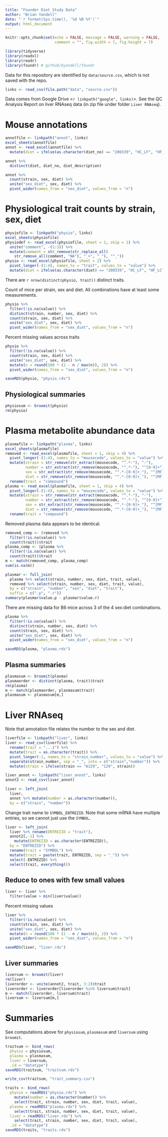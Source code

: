 ```yaml
---
title: "Founder Diet Study Data"
author: "Brian Yandell"
date: "`r format(Sys.time(), '%d %B %Y')`"
output: html_document
---
```


```r
knitr::opts_chunk$set(echo = FALSE, message = FALSE, warning = FALSE,
                      comment = "", fig.width = 7, fig.height = 7)
```
 
```r
library(tidyverse)
library(readxl)
library(readr)
library(foundr) # github/byandell/foundr
```

Data for this repository are identified by `data/source.csv`,
which is not saved with the repo.

```r
links <- read_csv(file.path("data", "source.csv"))
```

Data comes from Google Drive <`r linkpath("google", links)`>.
See the QC Analysis Report on liver RNAseq data (in zip file under folder `Liver RNAseq`).

# Mouse annotations

```r
annotfile <- linkpath("annot", links)
excel_sheets(annotfile)
annot <- read_excel(annotfile) %>%
  mutate(diet = ifelse(as.character(diet_no) == "200339", "HC_LF", "HF_LC"))
```

```r
annot %>%
  distinct(diet, diet_no, diet_description)
```

```r
annot %>%
  count(strain, sex, diet) %>%
  unite("sex_diet", sex, diet) %>%
  pivot_wider(names_from = "sex_diet", values_from = "n")
```

# Physiological trait counts by strain, sex, diet

```r
physiofile <- linkpath("physio", links)
excel_sheets(physiofile)
physiodef <- read_excel(physiofile, sheet = 1, skip = 1) %>%
  unite("comment", -(1:3)) %>%
  mutate(comment = str_remove(str_replace_all(
    str_remove_all(comment, "NA"), "_+", "_"), "^_"))
physio <- read_excel(physiofile, sheet = 2) %>%
  pivot_longer(-(1:4), names_to = "trait", values_to = "value") %>%
  mutate(diet = ifelse(as.character(diet) == "200339", "HC_LF", "HF_LC"))
```

There are `r nrow(distinct(physio, trait))` distinct traits.

Count of mice per strain, sex and diet. All combinations have at least some measurements.

```r
physio %>%
  filter(!is.na(value)) %>%
  distinct(strain, number, sex, diet) %>%
  count(strain, sex, diet) %>%
  unite("sex_diet", sex, diet) %>%
  pivot_wider(names_from = "sex_diet", values_from = "n")
```

Percent missing values across traits

```r
physio %>%
  filter(!is.na(value)) %>%
  count(strain, sex, diet) %>%
  unite("sex_diet", sex, diet) %>%
  mutate(n = round(100 * (1 - n / max(n)), 2)) %>%
  pivot_wider(names_from = "sex_diet", values_from = "n")
```

```r
saveRDS(physio, "physio.rds")
```

## Physiological summaries

```r
physiosum <- broomit(physio)
rm(physio)
```

# Plasma metabolite abundance data

```r
plasmafile <- linkpath("plasma", links)
excel_sheets(plasmafile)
removed <- read_excel(plasmafile, sheet = 1, skip = 4) %>%
  pivot_longer(-(1:4), names_to = "mousecode", values_to = "value") %>%
  mutate(strain = str_remove(str_extract(mousecode, "^.*-"), "-"),
         number = str_extract(str_remove(mousecode, "^.*-"), "^[0-9]+"),
         sex = str_extract(str_remove(mousecode, "^.*-[0-9]+_"), "^[MF]"),
         diet = str_remove(str_remove(mousecode, "^.*-[0-9]+_"), "^[MF]_")) %>%
  rename(trait = "compound")
plasma <- read_excel(plasmafile, sheet = 1, skip = 4) %>%
  pivot_longer(-(1:4), names_to = "mousecode", values_to = "value") %>%
  mutate(strain = str_remove(str_extract(mousecode, "^.*-"), "-"),
         number = str_extract(str_remove(mousecode, "^.*-"), "^[0-9]+"),
         sex = str_extract(str_remove(mousecode, "^.*-[0-9]+_"), "^[MF]"),
         diet = str_remove(str_remove(mousecode, "^.*-[0-9]+_"), "^[MF]_")) %>%
  rename(trait = "compound")
```

Removed plasma data appears to be identical.

```r
removed_comp <- (removed %>%
  filter(!is.na(value)) %>%
  count(trait))$trait
plasma_comp <- (plasma %>%
  filter(!is.na(value)) %>%
  count(trait))$trait
m <- match(removed_comp, plasma_comp)
sum(is.na(m))
```

```r
plasmar <- full_join(
  plasma %>% select(strain, number, sex, diet, trait, value),
  removed %>% select(strain, number, sex, diet, trait, value),
  by = c("strain", "number", "sex", "diet", "trait"),
  suffix = c(".p", ".r"))
summary(plasmar$value.p - plasmar$value.r)
```

There are missing data for B6 mice across 3 of the 4 sex:diet combinations.

```r
plasma %>%
  filter(!is.na(value)) %>%
  distinct(strain, number, sex, diet) %>%
  count(strain, sex, diet) %>%
  unite("sex_diet", sex, diet) %>%
  pivot_wider(names_from = "sex_diet", values_from = "n")
```

```r
saveRDS(plasma, "plasma.rds")
```

## Plasma summaries

```r
plasmasum <- broomit(plasma)
plasmaorder <- distinct(plasma, trait)$trait
rm(plasma)
m <- match(plasmaorder, plasmasum$trait)
plasmasum <- plasmasum[m,]
```

# Liver RNAseq

Note that annotation file relates the number to the sex and diet.

```r
liverfile <- linkpath("liver", links)
liver <- read_csv(liverfile) %>%
  rename(trait = "...1") %>%
  mutate(trait = as.character(trait)) %>%
  pivot_longer(-1, names_to = "strain_number", values_to = "value") %>%
  separate(strain_number, sep = "_", into = c("strain","number")) %>%
  mutate(strain = ifelse(strain == "A129", "129", strain))
```

```r
liver_annot <- linkpath("liver_annot", links)
annot2 <- read_csv(liver_annot)
```

```r
liver <- left_join(
  liver,
  annot %>% mutate(number = as.character(number)),
  by = c("strain", "number"))
```

Change trait name to `SYMBOL_ENTREZID`. Note that some mRNA have multiple entries, so we cannot just use the `SYMBOL`.

```r
liver <- left_join(
  liver %>% rename(ENTREZID = "trait"),
  annot2[,-1] %>%
    mutate(ENTREZID = as.character(ENTREZID)),
  by = "ENTREZID") %>%
  rename(trait = "SYMBOL") %>%
  mutate(trait = paste(trait, ENTREZID, sep = "_")) %>%
  select(-ENTREZID) %>%
  select(trait, everything())
```

## Reduce to ones with few small values

```r
liver <- liver %>%
  filter(value > min(liver$value))
```

Percent missing values

```r
liver %>%
  filter(!is.na(value)) %>%
  count(strain, sex, diet) %>%
  unite("sex_diet", sex, diet) %>%
  mutate(n = round(100 * (1 - n / max(n)), 2)) %>%
  pivot_wider(names_from = "sex_diet", values_from = "n")
```

```r
saveRDS(liver, "liver.rds")
```

## Liver summaries

```r
liversum <- broomit(liver)
rm(liver)
liverorder <- unite(annot2, trait, 3:2)$trait
liverorder <- liverorder[liverorder %in% liversum$trait]
m <- match(liverorder, liversum$trait)
liversum <- liversum[m,]
```

# Summaries

See computations above for `physiosum`, `plasmasum` and `liversum` using `broomit`.

```r
traitsum <- bind_rows(
  physio = physiosum,
  plasma = plasmasum,
  liver = liversum,
  .id = "datatype")
saveRDS(traitsum, "traitsum.rds")
```

```r
write_csv(traitsum, "trait_summary.csv")
```

```r
traits <- bind_rows(
  physio = readRDS("physio.rds") %>%
    mutate(number = as.character(number)) %>%
    select(trait, strain, number, sex, diet, trait, value),
  plasma = readRDS("plasma.rds") %>%
    select(trait, strain, number, sex, diet, trait, value),
  liver = readRDS("liver.rds") %>%
    select(trait, strain, number, sex, diet, trait, value),
  .id = "datatype")
saveRDS(traits, "traits.rds")
```

